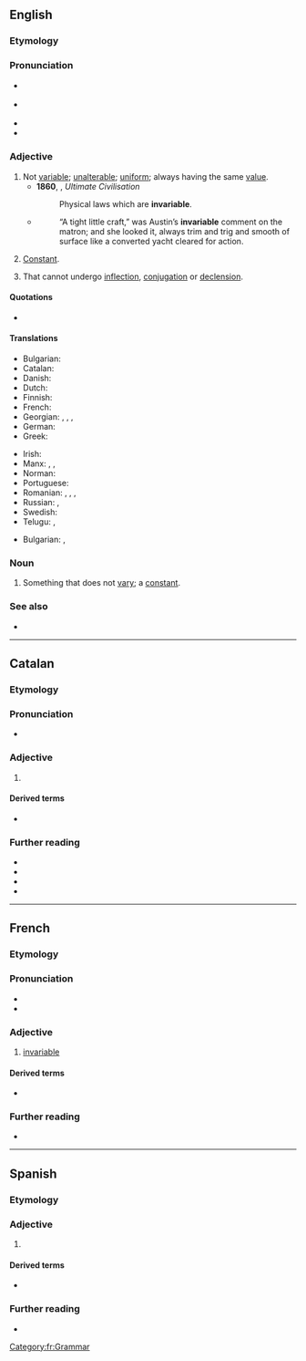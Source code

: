 ==English==

===Etymology===
{{prefix|en|in|variable}}

===Pronunciation===
* {{a|GA}} {{IPA|en|/ɪnˈvɛɹ.i.ə.bl̩/}}
* {{a|RP}} {{IPA|en|/ɪnˈvɛə.ɹi.ə.bl̩/}}
* {{audio|en|en-us-invariable.ogg|Audio (US)}}
* {{hyph|en|in|va|ri|able}}

===Adjective===
{{en-adj|-}}

# Not [[variable]]; [[unalterable]]; [[uniform]]; always having the same [[value]].
#* '''1860''', {{w|Isaac Taylor}}, ''Ultimate Civilisation''
#*: Physical laws which are '''invariable'''.
#* {{RQ:Chmbrs YngrSt|IX}}
#*: “A tight little craft,” was Austin’s '''invariable''' comment on the matron; and she looked it, always trim and trig and smooth of surface like a converted yacht cleared for action.
# {{lb|en|math}} [[constant|Constant]].
# {{lb|en|by extension|grammar|of a word, or a grammatical class}} That cannot undergo [[inflection]], [[conjugation]] or [[declension]].
#: {{ux|en|The French adjective <u>marron</u> (brown) is '''invariable''': it does not take the usual <u>s</u> in the plural.}}

====Quotations====
* {{seeCites|en}}

====Translations====
{{trans-top|not variable}}
* Bulgarian: {{t+|bg|неизменен}}
* Catalan: {{t+|ca|invariable}}
* Danish: {{t+|da|uforanderlig}}
* Dutch: {{t+|nl|onveranderlijk}}
* Finnish: {{t+|fi|muuttumaton}}
* French: {{t+|fr|invariable}}
* Georgian: {{t|ka|არაცვლადი}}, {{t|ka|უცვლელი}}, {{t|ka|მუდმივი}}, {{t|ka|შეუცვლელი}}
* German: {{t+|de|unveränderlich}}
* Greek: {{t+|el|άκλιτος}}
{{trans-mid}}
* Irish: {{t|ga|do-athraitheach}}
* Manx: {{t|gv|neuchaghlaaee}}, {{t|gv|kinjagh}}, {{t|gv|shassooagh}}
* Norman: {{t|nrf|învâriabl'ye}} {{qualifier|Jersey}}
* Portuguese: {{t+|pt|invariável}}
* Romanian: {{t+|ro|invariabil|m|n}}, {{t|ro|invariabilă|f}}, {{t|ro|nevariabil|m|n}}, {{t|ro|neschimbabil|m|n}}
* Russian: {{t+|ru|неизме́нный}}, {{t+|ru|неизменя́емый}}
* Swedish: {{t+|sv|oföränderlig}}
* Telugu: {{t|te|మార్పులేని}}, {{t|te|జిడ్డుగాడు}}
{{trans-bottom}}
{{trans-top|(mathematics) constant}}
* Bulgarian: {{t+|bg|постоянен}}, {{t+|bg|константен}}
{{trans-mid}}

{{trans-bottom}}

===Noun===
{{en-noun}}

# Something that does not [[vary]]; a [[constant]].

===See also===
* {{l|en|invariant}}<!-- or is it a synonym? -->

----

==Catalan==

===Etymology===
{{af|ca|in-|variable}}

===Pronunciation===
* {{ca-IPA}}

===Adjective===
{{ca-adj|mf}}

# {{l|en|invariable}}

====Derived terms====
* {{l|ca|invariablement}}

===Further reading===
* {{R:IEC2}}
* {{R:GDLC}}
* {{R:DNV}}
* {{R:DCVB}}

----

==French==

===Etymology===
{{prefix|fr|in|variable}}

===Pronunciation===
* {{fr-IPA}}
* {{audio|fr|Fr-invariable.ogg|Audio}}

===Adjective===
{{fr-adj}}

# [[#English|invariable]]

====Derived terms====
* {{l|fr|invariablement}}

===Further reading===
* {{R:TLFi}}

[[Category:fr:Grammar]]

----

==Spanish==

===Etymology===
{{af|es|in-|variable}}

===Adjective===
{{es-adj}}

# {{l|en|invariable}}

====Derived terms====
* {{l|es|invariablemente}}

===Further reading===
* {{R:DRAE}}